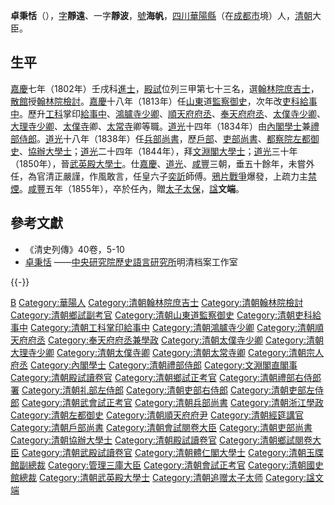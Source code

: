 '''卓秉恬'''（{{bd|1782年||1855年|catIdx=Z}}），[[表字|字]]'''靜遠'''、一字'''靜波'''，[[號|號]]'''海帆'''，[[四川|四川]][[华阳县_(乾元)|華陽縣]]（在[[成都市|成都市]]境）人，[[清朝|清朝]]大臣。

== 生平 ==
[[嘉慶|嘉慶]]七年（1802年）壬戌科[[進士|進士]]，[[殿試|殿試]]位列三甲第七十三名，選[[翰林院庶吉士|翰林院庶吉士]]，[[散館|散館]]授[[翰林院|翰林院]][[檢討|檢討]]。[[嘉慶|嘉慶]]十八年（1813年）任[[山東|山東]]道[[監察御史|監察御史]]，次年改[[吏科|吏科]][[給事中|給事中]]。歷升[[工科|工科]]掌印[[給事中|給事中]]、[[鴻臚寺|鴻臚寺]][[少卿|少卿]]、[[順天府|順天府]][[府丞|府丞]]、[[奉天府|奉天府]][[府丞|府丞]]、[[太僕寺|太僕寺]][[少卿|少卿]]、[[大理寺|大理寺]][[少卿|少卿]]、[[太僕寺|太僕寺]]卿、[[太常寺|太常寺]]卿等職。[[道光|道光]]十四年（1834年）由[[內閣學士|內閣學士]]兼[[禮部侍郎|禮部侍郎]]。[[道光|道光]]十八年（1838年）任[[兵部尚書|兵部尚書]]，歷[[户部_(官署)|戶部]]、[[吏部尚書|吏部尚書]]、[[都察院|都察院]][[左都御史|左都御史]]、[[協辦大學士|協辦大學士]]；[[道光|道光]]二十四年（1844年），拜[[文淵閣大學士|文淵閣大學士]]；[[道光|道光]]三十年（1850年），晉[[武英殿大學士|武英殿大學士]]。仕[[嘉慶|嘉慶]]、[[道光|道光]]、[[咸豐|咸豐]]三朝，垂五十餘年，未嘗外任，為官清正嚴謹，作風敢言，任皇六子[[奕訢|奕訢]]師傅。[[鴉片戰爭|鴉片戰爭]]爆發，上疏力主[[禁煙|禁煙]]。[[咸豐|咸豐]]五年（1855年），卒於任內，贈[[太子太保|太子太保]]，[[諡|諡]]'''文端'''。

==參考文獻==
*《清史列傳》40卷，5-10 
*[http://archive.ihp.sinica.edu.tw/ttscgi/ttsquerynew?0:0:mctauac:%282538%29@NO 卓秉恬] {{Wayback|url=http://archive.ihp.sinica.edu.tw/ttscgi/ttsquerynew?0:0:mctauac:%282538%29@NO |date=20210504191313 }}——[[中央研究院歷史語言研究所|中央研究院歷史語言研究所]]明清档案工作室

{{-}}
{{start box}}
{{s-off}}
{{succession box|[[朱士彥|朱士彥]]|[[祁寯藻|祁寯藻]]|[[清朝兵部尚书列表#兵部漢尚書|兵部漢尚書]]|<small>道光十八年五月癸丑－道光二十年二月丁卯<br>（1838年7月11日－1840年3月9日）</small>}}
{{succession box|[[何凌漢|何凌漢]]|[[祁寯藻|祁寯藻]]|[[清朝户部尚书列表#户部汉尚书|戶部漢尚書]]|<small>道光二十年二月丁卯－道光二十一年閏三月丙寅<br>（1840年3月9日－1841年5月2日）</small>}}
{{succession box|[[湯金釗|湯金釗]]|[[陳官俊|陳官俊]]|[[清朝吏部尚书列表#吏部汉尚书|吏部漢尚書]]|<small>道光二十一年閏三月丙寅－道光二十四年十二月戊申<br>（1841年5月2日－1845年1月23日）</small>}}
{{end box}}

{{嘉慶七年壬戌科殿試金榜}}

{{Authority control}}

{{DEFAULTSORT:Zhuo卓}}
[[Category:卓姓|B]]
[[Category:華陽人|Category:華陽人]]
[[Category:清朝翰林院庶吉士|Category:清朝翰林院庶吉士]]
[[Category:清朝翰林院檢討|Category:清朝翰林院檢討]]
[[Category:清朝鄉試副考官|Category:清朝鄉試副考官]]
[[Category:清朝山東道監察御史|Category:清朝山東道監察御史]]
[[Category:清朝吏科給事中|Category:清朝吏科給事中]]
[[Category:清朝工科掌印給事中|Category:清朝工科掌印給事中]]
[[Category:清朝鴻臚寺少卿|Category:清朝鴻臚寺少卿]]
[[Category:清朝順天府府丞|Category:清朝順天府府丞]]
[[Category:奉天府府丞兼學政|Category:奉天府府丞兼學政]]
[[Category:清朝太僕寺少卿|Category:清朝太僕寺少卿]]
[[Category:清朝大理寺少卿|Category:清朝大理寺少卿]]
[[Category:清朝太僕寺卿|Category:清朝太僕寺卿]]
[[Category:清朝太常寺卿|Category:清朝太常寺卿]]
[[Category:清朝宗人府丞|Category:清朝宗人府丞]]
[[Category:內閣學士|Category:內閣學士]]
[[Category:清朝禮部侍郎|Category:清朝禮部侍郎]]
[[Category:文淵閣直閣事|Category:文淵閣直閣事]]
[[Category:清朝殿試讀卷官|Category:清朝殿試讀卷官]]
[[Category:清朝鄉試正考官|Category:清朝鄉試正考官]]
[[Category:清朝禮部右侍郎|Category:清朝禮部右侍郎]]
[[Category:清朝吏部右侍郎|署]]
[[Category:清朝礼部左侍郎|Category:清朝礼部左侍郎]]
[[Category:清朝吏部右侍郎|Category:清朝吏部右侍郎]]
[[Category:清朝吏部左侍郎|Category:清朝吏部左侍郎]]
[[Category:清朝武會試正考官|Category:清朝武會試正考官]]
[[Category:清朝兵部尚書|Category:清朝兵部尚書]]
[[Category:清朝浙江學政|Category:清朝浙江學政]]
[[Category:清朝左都御史|Category:清朝左都御史]]
[[Category:清朝順天府府尹|Category:清朝順天府府尹]]
[[Category:清朝經筵講官|Category:清朝經筵講官]]
[[Category:清朝戶部尚書|Category:清朝戶部尚書]]
[[Category:清朝會試閱卷大臣|Category:清朝會試閱卷大臣]]
[[Category:清朝吏部尚書|Category:清朝吏部尚書]]
[[Category:清朝協辦大學士|Category:清朝協辦大學士]]
[[Category:清朝殿試讀卷官|Category:清朝殿試讀卷官]]
[[Category:清朝鄉試閱卷大臣|Category:清朝鄉試閱卷大臣]]
[[Category:清朝武殿試讀卷官|Category:清朝武殿試讀卷官]]
[[Category:清朝體仁閣大學士|Category:清朝體仁閣大學士]]
[[Category:清朝玉牒館副總裁|Category:清朝玉牒館副總裁]]
[[Category:管理三庫大臣|Category:管理三庫大臣]]
[[Category:清朝會試正考官|Category:清朝會試正考官]]
[[Category:清朝國史館總裁|Category:清朝國史館總裁]]
[[Category:清朝武英殿大學士|Category:清朝武英殿大學士]]
[[Category:清朝追赠太子太师|Category:清朝追赠太子太师]]
[[Category:諡文端|Category:諡文端]]